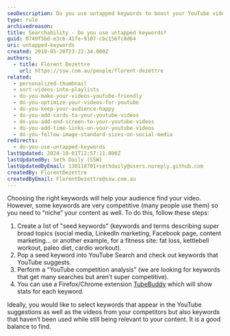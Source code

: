 ```yaml
---
seoDescription: Do you use untapped keywords to boost your YouTube video's visibility?
type: rule
archivedreason:
title: Searchability - Do you use untapped keywords?
guid: 0749f5bd-e3c6-41fe-9107-cbc156fc8d64
uri: untapped-keywords
created: 2018-05-20T23:22:34.000Z
authors:
  - title: Florent Dezettre
    url: https://ssw.com.au/people/florent-dezettre
related:
  - personalized-thumbnail
  - sort-videos-into-playlists
  - do-you-make-your-videos-youtube-friendly
  - do-you-optimize-your-videos-for-youtube
  - do-you-keep-your-audience-happy
  - do-you-add-cards-to-your-youtube-videos
  - do-you-add-end-screen-to-your-youtube-videos
  - do-you-add-time-links-on-your-youtube-videos
  - do-you-follow-image-standard-sizes-on-social-media
redirects:
  - do-you-use-untapped-keywords
lastUpdated: 2024-10-01T12:57:11.000Z
lastUpdatedBy: Seth Daily [SSW]
lastUpdatedByEmail: 130118701+sethdaily@users.noreply.github.com
createdBy: FlorentDezettre
createdByEmail: FlorentDezettre@ssw.com.au
---
```


Choosing the right keywords will help your audience find your video. However, some keywords are very competitive (many people use them) so you need to “niche” your content as well.
To do this, follow these steps:

1. Create a list of "seed keywords" (keywords and terms describing super broad topics (social media, LinkedIn marketing, Facebook page, content marketing… or another example, for a fitness site: fat loss, kettlebell workout, paleo diet, cardio workout).
2. Pop a seed keyword into YouTube Search and check out keywords that YouTube suggests.
3. Perform a “YouTube competition analysis” (we are looking for keywords that get many searches but aren’t super competitive).
4. You can use a Firefox/Chrome extension [TubeBuddy](https://www.tubebuddy.com/) which will show stats for each keyword.

Ideally, you would like to select keywords that appear in the YouTube suggestions as well as the videos from your competitors but also keywords that haven’t been used while still being relevant to your content. It is a good balance to find.
